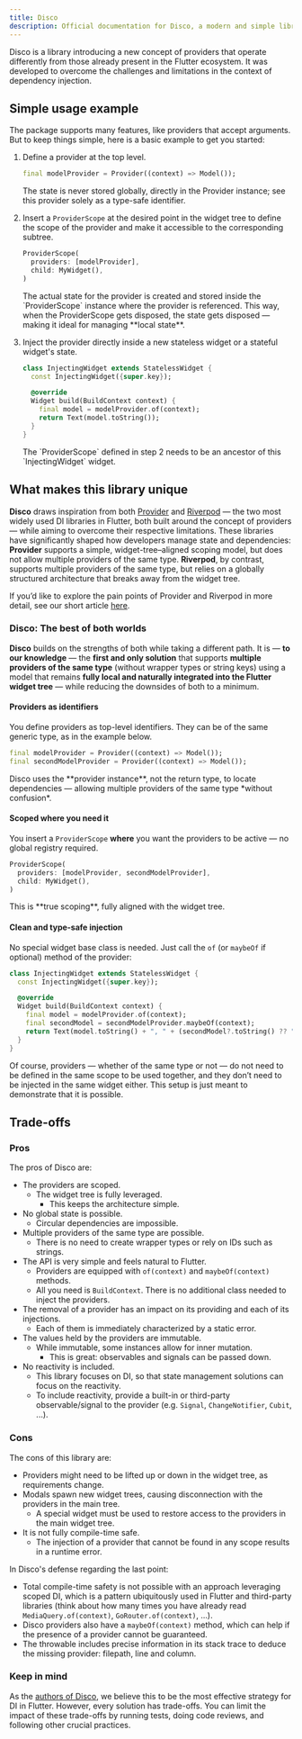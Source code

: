 ```yaml
---
title: Disco
description: Official documentation for Disco, a modern and simple library for scoped dependency injection in Flutter.
---
```



Disco is a library introducing a new concept of providers that operate differently from those already present in the Flutter ecosystem. It was developed to overcome the challenges and limitations in the context of dependency injection.

## Simple usage example

The package supports many features, like providers that accept arguments. But to keep things simple, here is a basic example to get you started:

1. Define a provider at the top level.

    ```dart
    final modelProvider = Provider((context) => Model());
    ```

    <Aside>The state is never stored globally, directly in the Provider instance; see this provider solely as a type-safe identifier.</Aside>

2. Insert a `ProviderScope` at the desired point in the widget tree to define the scope of the provider and make it accessible to the corresponding subtree.

    ```dart
    ProviderScope(
      providers: [modelProvider],
      child: MyWidget(),
    )
    ```

    <Aside>The actual state for the provider is created and stored inside the `ProviderScope` instance where the provider is referenced.
    This way, when the ProviderScope gets disposed, the state gets disposed — making it ideal for managing **local state**.</Aside>

3. Inject the provider directly inside a new stateless widget or a stateful widget's state.

    ```dart {6}
    class InjectingWidget extends StatelessWidget {
      const InjectingWidget({super.key});

      @override
      Widget build(BuildContext context) {
        final model = modelProvider.of(context);
        return Text(model.toString());
      }
    }
    ```

    <Aside>The `ProviderScope` defined in step 2 needs to be an ancestor of this `InjectingWidget` widget.</Aside>

## What makes this library unique

**Disco** draws inspiration from both [Provider](https://pub.dev/packages/provider) and [Riverpod](https://pub.dev/packages/riverpod) — the two most widely used DI libraries in Flutter, both built around the concept of providers — while aiming to overcome their respective limitations. These libraries have significantly shaped how developers manage state and dependencies: **Provider** supports a simple, widget-tree–aligned scoping model, but does not allow multiple providers of the same type. **Riverpod**, by contrast, supports multiple providers of the same type, but relies on a globally structured architecture that breaks away from the widget tree.

If you’d like to explore the pain points of Provider and Riverpod in more detail, see our short article [here](https://github.com/our-creativity/disco/blob/main/glimpse-into-other-DI-approaches.md).

### Disco: The best of both worlds

**Disco** builds on the strengths of both while taking a different path. It is — **to our knowledge** — the **first and only solution** that supports **multiple providers of the same type** (without wrapper types or string keys) using a model that remains **fully local and naturally integrated into the Flutter widget tree** — while reducing the downsides of both to a minimum.

#### Providers as identifiers

You define providers as top-level identifiers. They can be of the same generic type, as in the example below.

```dart
final modelProvider = Provider((context) => Model());
final secondModelProvider = Provider((context) => Model());
```

<Aside>Disco uses the **provider instance**, not the return type, to locate dependencies — allowing multiple providers of the same type *without confusion*.</Aside>

#### Scoped where you need it

You insert a `ProviderScope` **where** you want the providers to be active — no global registry required.

```dart
ProviderScope(
  providers: [modelProvider, secondModelProvider],
  child: MyWidget(),
)
```

<Aside>This is **true scoping**, fully aligned with the widget tree.</Aside>

#### Clean and type-safe injection

No special widget base class is needed. Just call the `of` (or `maybeOf` if optional) method of the provider:

```dart {6, 7}
class InjectingWidget extends StatelessWidget {
  const InjectingWidget({super.key});

  @override
  Widget build(BuildContext context) {
    final model = modelProvider.of(context);
    final secondModel = secondModelProvider.maybeOf(context);
    return Text(model.toString() + ", " + (secondModel?.toString() ?? "(empty)"));
  }
}
```

<Aside>Of course, providers — whether of the same type or not — do not need to be defined in the same scope to be used together, and they don’t need to be injected in the same widget either. This setup is just meant to demonstrate that it is possible.</Aside>

## Trade-offs

### Pros

The pros of Disco are:

- The providers are scoped.
  - The widget tree is fully leveraged.
    - This keeps the architecture simple.
- No global state is possible.
  - Circular dependencies are impossible.
- Multiple providers of the same type are possible.
  - There is no need to create wrapper types or rely on IDs such as strings.
- The API is very simple and feels natural to Flutter.
  - Providers are equipped with `of(context)` and `maybeOf(context)` methods.
  - All you need is `BuildContext`. There is no additional class needed to inject the providers.
- The removal of a provider has an impact on its providing and each of its injections.
  - Each of them is immediately characterized by a static error.
- The values held by the providers are immutable.
  - While immutable, some instances allow for inner mutation.
    - This is great: observables and signals can be passed down.
- No reactivity is included.
  - This library focuses on DI, so that state management solutions can focus on the reactivity.
  - To include reactivity, provide a built-in or third-party observable/signal to the provider (e.g. `Signal`, `ChangeNotifier`, `Cubit`, ...).

### Cons

The cons of this library are:

- Providers might need to be lifted up or down in the widget tree, as requirements change.
- Modals spawn new widget trees, causing disconnection with the providers in the main tree.
  - A special widget must be used to restore access to the providers in the main widget tree.
- It is not fully compile-time safe.
  - The injection of a provider that cannot be found in any scope results in a runtime error.

In Disco's defense regarding the last point:

- Total compile-time safety is not possible with an approach leveraging scoped DI, which is a pattern ubiquitously used in Flutter and third-party libraries (think about how many times you have already read `MediaQuery.of(context)`, `GoRouter.of(context)`, ...).
- Disco providers also have a `maybeOf(context)` method, which can help if the presence of a provider cannot be guaranteed.
- The throwable includes precise information in its stack trace to deduce the missing provider: filepath, line and column.

### Keep in mind

As the <a href="/authors">authors of Disco</a>, we believe this to be the most effective strategy for DI in Flutter. However, every solution has trade-offs. You can limit the impact of these trade-offs by running tests, doing code reviews, and following other crucial practices.
